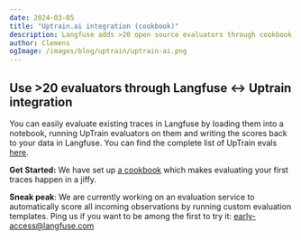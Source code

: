 ```yaml
---
date: 2024-03-05
title: "Uptrain.ai integration (cookbook)"
description: Langfuse adds >20 open source evaluators through cookbook integration with open source project and fellow Y Combinator startup UpTrain.ai
author: Clemens
ogImage: /images/blog/uptrain/uptrain-ai.png
---
```



<ChangelogHeader />

## Use >20 evaluators through Langfuse &lt;-> Uptrain integration

You can easily evaluate existing traces in Langfuse by loading them into a notebook, running UpTrain evaluators on them and writing the scores back to your data in Langfuse. You can find the complete list of UpTrain evals [here](https://github.com/uptrain-ai/uptrain?tab=readme-ov-file#pre-built-evaluations-we-offer-).

**Get Started:** We have set up [a cookbook](https://langfuse.com/cookbook/evaluation_with_uptrain) which makes evaluating your first traces happen in a jiffy.

**Sneak peak**: We are currently working on an evaluation service to automatically score all incoming observations by running custom evaluation templates. Ping us if you want to be among the first to try it: early-access@langfuse.com

